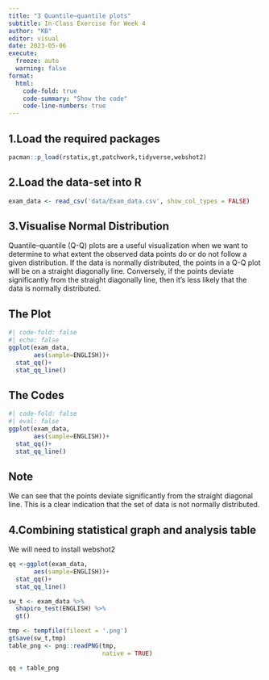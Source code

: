 ```yaml
---
title: "3 Quantile–quantile plots"
subtitle: In-Class Exercise for Week 4
author: "KB"
editor: visual
date: 2023-05-06
execute:
  freeze: auto
  warning: false
format:
  html:
    code-fold: true
    code-summary: "Show the code"
    code-line-numbers: true
---
```


## 1.Load the required packages

```r
pacman::p_load(rstatix,gt,patchwork,tidyverse,webshot2)
```

## 2.Load the data-set into R

```r
exam_data <- read_csv('data/Exam_data.csv', show_col_types = FALSE) 
```

## 3.Visualise Normal Distribution

Quantile--quantile (Q-Q) plots are a useful visualization when we want to determine to what extent the observed data points do or do not follow a given distribution. If the data is normally distributed, the points in a Q-Q plot will be on a straight diagonally line. Conversely, if the points deviate significantly from the straight diagonally line, then it's less likely that the data is normally distributed.

::: panel-tabset
## The Plot

```r
#| code-fold: false
#| echo: false
ggplot(exam_data, 
       aes(sample=ENGLISH))+
  stat_qq()+
  stat_qq_line()
```

## The Codes

```r
#| code-fold: false
#| eval: false
ggplot(exam_data, 
       aes(sample=ENGLISH))+
  stat_qq()+
  stat_qq_line()
```
:::

::: callout-note
## Note

We can see that the points deviate significantly from the straight diagonal line. This is a clear indication that the set of data is not normally distributed.
:::

## 4.Combining statistical graph and analysis table

We will need to install webshot2

```r
qq <-ggplot(exam_data, 
       aes(sample=ENGLISH))+
  stat_qq()+
  stat_qq_line()

sw_t <- exam_data %>%
  shapiro_test(ENGLISH) %>%
  gt()

tmp <- tempfile(fileext = '.png')
gtsave(sw_t,tmp)
table_png <- png::readPNG(tmp,
                          native = TRUE)

qq + table_png
```
